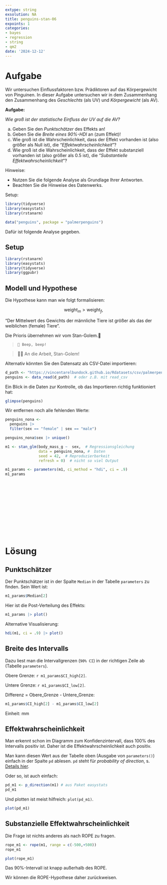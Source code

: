 ```yaml
---
extype: string
exsolution: NA
title: penguins-stan-06
expoints: 1
categories:
- bayes
- regression
- string
- qm2
date: '2024-12-12'
---
```






# Aufgabe


Wir untersuchen Einflussfaktoren bzw. Prädiktoren auf das Körpergewicht von Pinguinen.
In dieser Aufgabe untersuchen wir in dem Zusammenhang den Zusammenhang des *Geschlechts* (als UV) und *Körpergewicht* (als AV).


**Aufgabe:**


*Wie groß ist der statistische Einfluss der UV auf die AV?*

a) Geben Sie den *Punktschätzer* des Effekts an!
b) Geben Sie die *Breite eines 90%-HDI* an (zum Effekt)!
c) Wie groß ist die Wahrscheinlichkeit, dass der Effekt vorhanden ist (also größer als Null ist), die "*Effektwahrscheinlichkeit*"?
d) Wie groß ist die Wahrscheinlichkeit, dass der Effekt substanziell vorhanden ist (also größer als 0.5 ist), die "*Substantielle Effektwahrscheinlichkeit*"?


Hinweise:


- Nutzen Sie die folgende Analyse als Grundlage Ihrer Antworten.
- Beachten Sie die Hinweise des Datenwerks.






Setup:

```r
library(tidyverse)
library(easystats)
library(rstanarm)

data("penguins", package = "palmerpenguins")
```


Dafür ist folgende Analyse gegeben.



## Setup

```r
library(rstanarm)
library(easystats)
library(tidyverse)
library(ggpubr)
```


## Modell und Hypothese



Die Hypothese kann man wie folgt formalisieren:

$$\text{weight}_{m} > \text{weight}_{f},$$

"Der Mittelwert des Gewichts der männliche Tiere ist größer als das der weiblichen (female) Tiere".


Die Prioris übernehmen wir vom Stan-Golem.🤖

>     🤖 Beep, beep!

>   👩‍🏫 An die Arbeit, Stan-Golem!






Alternativ könnten Sie den Datensatz als CSV-Datei importieren:


```r
d_path <- "https://vincentarelbundock.github.io/Rdatasets/csv/palmerpenguins/penguins.csv"
penguins <- data_read(d_path)  # oder z.B. mit read_csv 
```


Ein Blick in die Daten zur Kontrolle,
ob das Importieren richtig funktioniert hat:

```r
glimpse(penguins)
```



Wir entfernen noch alle fehlenden Werte:

```r
penguins_nona <- 
  penguins |> 
  filter(sex == "female" | sex == "male")

penguins_nona$sex |> unique()
```




```r
m1 <- stan_glm(body_mass_g ~  sex,  # Regressionsgleichung
               data = penguins_nona, #  Daten
               seed = 42,  # Reproduzierbarkeit
               refresh = 0)  # nicht so viel Output
```


```r
m1_params <- parameters(m1, ci_method = "hdi", ci = .9)
m1_params
```





</br>
</br>
</br>
</br>
</br>
</br>
</br>
</br>
</br>
</br>

# Lösung




## Punktschätzer

Der Punktschätzer ist in der Spalte `Median` in der Tabelle `parameters` zu finden. Sein Wert ist:

```r
m1_params$Median[2]
```

Hier ist die Post-Verteilung des Effekts:

```r
m1_params |> plot()
```

Alternative Visualisierung:

```r
hdi(m1, ci = .9) |> plot()
```



## Breite des Intervalls

Dazu liest man die Intervallgrenzen (`90% CI`) in der richtigen Zeile ab (Tabelle `parameters`).

Obere Grenze: `r m1_params$CI_high[2]`.

Untere Grenze: `r m1_params$CI_low[2]`.

Differenz = Obere_Grenze - Untere_Grenze:

```r
m1_params$CI_high[2] - m1_params$CI_low[2]
```

Einheit: mm


## Effektwahrscheinlichkeit

Man erkennt schon im Diagramm zum Konfidenzintervall, dass 100% des Intervalls positiv ist.
Daher ist die Effektwahrscheinlichkeit auch positiv.


 

Man kann diesen Wert aus der Tabelle oben (Ausgabe von `parameters()`) einfach in der Spalte `pd` ablesen.
`pd` steht für *probability of direction*, s. [Details hier](https://easystats.github.io/blog/posts/bayestestr_pd/).


Oder so, ist auch einfach:


```r
pd_m1 <- p_direction(m1) # aus Paket easystats
pd_m1


```

Und plotten ist meist hilfreich: `plot(pd_m1)`.


```r
plot(pd_m1)
```




## Substanzielle Effektwahrscheinlichkeit

Die Frage ist nichts anderes als nach ROPE zu fragen.



```r
rope_m1 <- rope(m1, range = c(-500,+500))
rope_m1
```

```r
plot(rope_m1)
```


Das 90%-Intervall ist knapp außerhalb des ROPE.

Wir können die ROPE-Hypothese daher zurückweisen.
